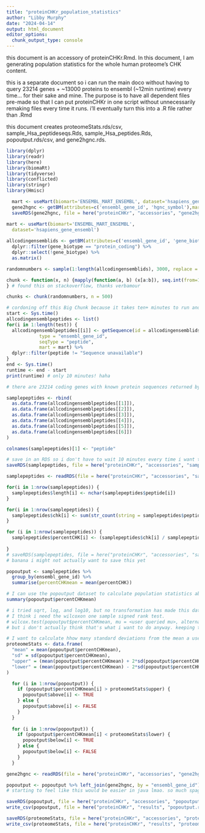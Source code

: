 ```yaml
---
title: "proteinCHKr_population_statistics"
author: "Libby Murphy"
date: "2024-04-14"
output: html_document
editor_options: 
  chunk_output_type: console
---
```


this document is an accessory of proteinCHKr.Rmd. In this document, I am generating population statistics for the whole human proteome's CHK content.

this is a separate document so i can run the main doco without having to query 23214 genes + ~13000 proteins to ensembl (~12min runtime) every time... for their sake and mine. The purpose is to have all dependent files pre-made so that I can put proteinCHKr in one script without unnecessarily remaking files every time it runs. i'll eventually turn this into a .R file rather than .Rmd

this document creates proteomeStats.rds/csv, sample_Hsa_peptideseqs.Rds, sample_Hsa_peptides.Rds, popoutput.rds/csv, and gene2hgnc.rds.

```r
library(dplyr)
library(readr)
library(here)
library(biomaRt)
library(tidyverse)
library(conflicted)
library(stringr)
library(Hmisc)
```

```r
  mart <- useMart(biomart='ENSEMBL_MART_ENSEMBL', dataset='hsapiens_gene_ensembl')
  gene2hgnc <- getBM(attributes=c('ensembl_gene_id', 'hgnc_symbol'),mart=mart) 
  saveRDS(gene2hgnc, file = here("proteinCHKr", "accessories", "gene2hgnc.rmd"))
```

```r
mart <- useMart(biomart='ENSEMBL_MART_ENSEMBL', 
  dataset='hsapiens_gene_ensembl')
  
allcodingensemblids <- getBM(attributes=c('ensembl_gene_id', 'gene_biotype'),mart=mart) %>%
  dplyr::filter(gene_biotype == "protein_coding") %>%
  dplyr::select(!gene_biotype) %>%
  as.matrix()

randomnumbers <- sample(1:length(allcodingensemblids), 3000, replace = F)

chunk <- function(x, n) {mapply(function(a, b) (x[a:b]), seq.int(from=1, to=length(x), by=n), pmin(seq.int(from=1, to=length(x), by=n)+(n-1), length(x)), SIMPLIFY=FALSE)
} # found this on stackoverflow, thanks verbamour

chunks <- chunk(randomnumbers, n = 500)
```

```r
# cordoning off this Big Chunk because it takes ten+ minutes to run and i don't want to run it by accident
start <- Sys.time()
allcodingensemblpeptides <- list()
for(i in 1:length(test)) {
  allcodingensemblpeptides[[i]] <- getSequence(id = allcodingensemblids[chunks[[i]]],
            type = "ensembl_gene_id",
            seqType = "peptide",
            mart = mart) %>%
  dplyr::filter(peptide != "Sequence unavailable")
}
end <- Sys.time()
runtime <- end - start
print(runtime) # only 10 minutes! haha

# there are 23214 coding genes with known protein sequences returned by ensembl 20240412. I tried retrieving all 23214 available genes' peptide sequences, but ensembl predictably timed out. Instead, I've sampled 3000 random genes to achieve <2% margin of error and 95% confidence. ensembl takes more than 5 minutes (timeout limit) to return 1000 genes' peptide sequences, so i've divided it into three batches of 500
```

```r
samplepeptides <- rbind(
  as.data.frame(allcodingensemblpeptides[[1]]),
  as.data.frame(allcodingensemblpeptides[[2]]),
  as.data.frame(allcodingensemblpeptides[[3]]),
  as.data.frame(allcodingensemblpeptides[[4]]),
  as.data.frame(allcodingensemblpeptides[[5]]),
  as.data.frame(allcodingensemblpeptides[[6]])
)

colnames(samplepeptides)[1] <- "peptide"

# save in an RDS so i don't have to wait 10 minutes every time i want to use this data during development
saveRDS(samplepeptides, file = here("proteinCHKr", "accessories", "sample_Hsa_peptideseqs.Rds")) 

samplepeptides <- readRDS(file = here("proteinCHKr", "accessories", "sample_Hsa_peptideseqs.Rds"))

for(i in 1:nrow(samplepeptides)) {
  samplepeptides$length[i] <- nchar(samplepeptides$peptide[i])
}

for(i in 1:nrow(samplepeptides)) {
  samplepeptides$chk[i] <- sum(str_count(string = samplepeptides$peptide[i], pattern = c("C", "H", "K")))
}

for (i in 1:nrow(samplepeptides)) {
  samplepeptides$percentCHK[i] <- (samplepeptides$chk[i] / samplepeptides$length[i]) * 100
  
}
# saveRDS(samplepeptides, file = here("proteinCHKr", "accessories", "samplepeptides_processed.rds"))
# banana i might not actually want to save this yet

popoutput <- samplepeptides %>%
  group_by(ensembl_gene_id) %>%
  summarise(percentCHKmean = mean(percentCHK))
```

```r
# I can use the popoutput dataset to calculate population statistics about CHK content of the human proteome.
summary(popoutput$percentCHKmean)

# i tried sqrt, log, and log10, but no transformation has made this data normally distributed such that it passes the shapiro test or produces a satisfactory q-q plot. I need to use a non-parametric test if i want to test deviation from the mean.
# I think i need the wilcoxon one sample signed rank test.
# wilcox.test(popoutput$percentCHKmean, mu = <user queried mu>, alternative = "two.sided")
# but i don't actually think that's what i want to do anyway. keeping this here commented out in case i change my mind

# I want to calculate hhow many standard deviations from the mean a user-queried gene's CHK content is. If it's more than two, I'll mark it with a note in the output dataframe.
proteomeStats <- data.frame(
  "mean" = mean(popoutput$percentCHKmean),
  "sd" = sd(popoutput$percentCHKmean),
  "upper" = (mean(popoutput$percentCHKmean) + 2*sd(popoutput$percentCHKmean)),
  "lower" = (mean(popoutput$percentCHKmean) - 2*sd(popoutput$percentCHKmean))
)

  for (i in 1:nrow(popoutput)) {
    if (popoutput$percentCHKmean[i] > proteomeStats$upper) {
      popoutput$above[i] <- TRUE
    } else {
      popoutput$above[i] <- FALSE
    }
  }
  
  for (i in 1:nrow(popoutput)) {
    if (popoutput$percentCHKmean[i] < proteomeStats$lower) {
      popoutput$below[i] <- TRUE
    } else {
      popoutput$below[i] <- FALSE
    }
  }

gene2hgnc <- readRDS(file = here("proteinCHKr", "accessories", "gene2hgnc.rmd"))

popoutput <- popoutput %>% left_join(gene2hgnc, by = "ensembl_gene_id")
# starting to feel like this would be easier in java lmao. so much spaghetti

saveRDS(popoutput, file = here("proteinCHKr", "accessories", "popoutput.rds"))
write_csv(popoutput, file = here("proteinCHKr", "results", "popoutput.rds"))

saveRDS(proteomeStats, file = here("proteinCHKr", "accessories", "proteomeStats.rds"))
write_csv(proteomeStats, file = here("proteinCHKr", "results", "proteomeStats.rds"))
```